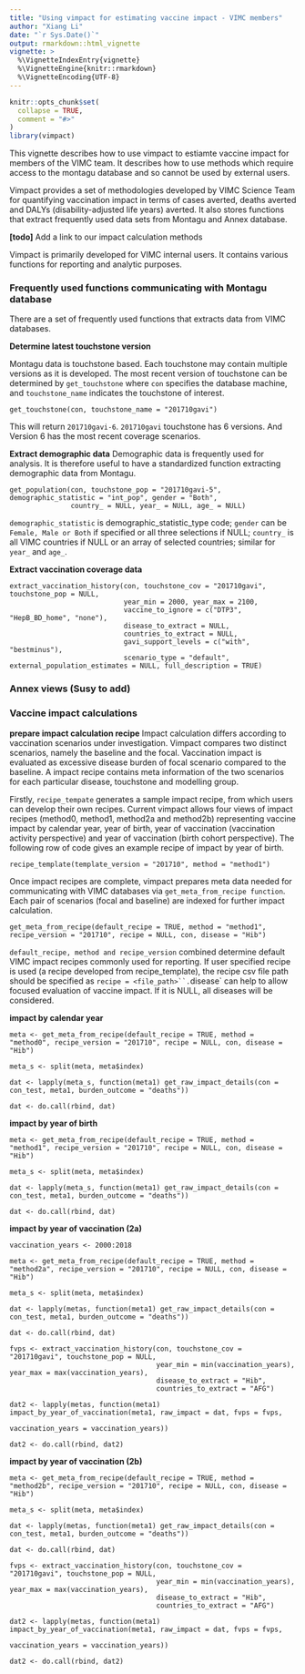 ```yaml
---
title: "Using vimpact for estimating vaccine impact - VIMC members"
author: "Xiang Li"
date: "`r Sys.Date()`"
output: rmarkdown::html_vignette
vignette: >
  %\VignetteIndexEntry{vignette}
  %\VignetteEngine{knitr::rmarkdown}
  %\VignetteEncoding{UTF-8}
---
```


```r
knitr::opts_chunk$set(
  collapse = TRUE,
  comment = "#>"
)
library(vimpact)
```

This vignette describes how to use vimpact to estiamte vaccine impact for members of the VIMC team. It describes how to use methods which require access to the montagu database and so cannot be used by external users.

Vimpact provides a set of methodologies developed by VIMC Science Team for quantifying vaccination impact in terms of cases averted, deaths averted and DALYs (disability-adjusted life years) averted. It also stores functions that extract frequently used data sets from Montagu and Annex database. 

**[todo]**
Add a link to our impact calculation methods

Vimpact is primarily developed for VIMC internal users. It contains various functions for reporting and analytic purposes. 

### Frequently used functions communicating with Montagu database
There are a set of frequently used functions that extracts data from VIMC databases. 

**Determine latest touchstone version**

Montagu data is touchstone based. Each touchstone may contain multiple versions as it is developed. The most recent version of touchstone can be determined by `get_touchstone` where `con` specifies the database machine, and `touchstone_name` indicates the touchstone of interest.

```
get_touchstone(con, touchstone_name = "201710gavi")
```

This will return `201710gavi-6`. `201710gavi` touchstone has 6 versions. And Version 6 has the most recent coverage scenarios.

**Extract demographic data**
Demographic data is frequently used for analysis. It is therefore useful to have a standardized function extracting demographic data from Montagu. 

```
get_population(con, touchstone_pop = "201710gavi-5", demographic_statistic = "int_pop", gender = "Both",
               country_ = NULL, year_ = NULL, age_ = NULL)
```

`demographic_statistic` is demographic_statistic_type code; `gender` can be `Female, Male or Both` if specified or all three selections if NULL; `country_` is all VIMC countries if NULL or an array of selected countries; similar for `year_` and `age_`. 


**Extract vaccination coverage data**
```
extract_vaccination_history(con, touchstone_cov = "201710gavi", touchstone_pop = NULL,
                            year_min = 2000, year_max = 2100,
                            vaccine_to_ignore = c("DTP3", "HepB_BD_home", "none"),
                            disease_to_extract = NULL,
                            countries_to_extract = NULL,
                            gavi_support_levels = c("with", "bestminus"),
                            scenario_type = "default", external_population_estimates = NULL, full_description = TRUE)
```


### Annex views (Susy to add)


### Vaccine impact calculations

**prepare impact calculation recipe**
Impact calculation differs according to vaccination scenarios under investigation. Vimpact compares two distinct scenarios, namely the baseline and the focal. Vaccination impact is evaluated as excessive disease burden of focal scenario compared to the baseline. A impact recipe contains meta information of the two scenarios for each particular disease, touchstone and modelling group.

Firstly, `recipe_tempate` generates a sample impact recipe, from which users can develop their own recipes. Current vimpact allows four views of impact recipes (method0, method1, method2a and method2b) representing vaccine impact by calendar year, year of birth, year of vaccination (vaccination activity perspective) and year of vaccination (birth cohort perspective). The following row of code gives an example recipe of impact by year of birth.

```
recipe_template(template_version = "201710", method = "method1")
```

Once impact recipes are complete, vimpact prepares meta data needed for communicating with VIMC databases via `get_meta_from_recipe function`. Each pair of scenarios (focal and baseline) are indexed for further impact calculation.

```
get_meta_from_recipe(default_recipe = TRUE, method = "method1", recipe_version = "201710", recipe = NULL, con, disease = "Hib")
```

`default_recipe, method and recipe_version` combined determine default VIMC impact recipes commonly used for reporting. If user specified recipe is used (a recipe developed from recipe_template), the recipe csv file path should be specified as `recipe = <file_path>``. `disease` can help to allow focused evaluation of vaccine impact. If it is NULL, all diseases will be considered.


**impact by calendar year**
```
meta <- get_meta_from_recipe(default_recipe = TRUE, method = "method0", recipe_version = "201710", recipe = NULL, con, disease = "Hib")

meta_s <- split(meta, meta$index)

dat <- lapply(meta_s, function(meta1) get_raw_impact_details(con = con_test, meta1, burden_outcome = "deaths"))

dat <- do.call(rbind, dat)
```

**impact by year of birth**

```
meta <- get_meta_from_recipe(default_recipe = TRUE, method = "method1", recipe_version = "201710", recipe = NULL, con, disease = "Hib")

meta_s <- split(meta, meta$index)

dat <- lapply(meta_s, function(meta1) get_raw_impact_details(con = con_test, meta1, burden_outcome = "deaths"))

dat <- do.call(rbind, dat)
```


**impact by year of vaccination (2a)**

```
vaccination_years <- 2000:2018

meta <- get_meta_from_recipe(default_recipe = TRUE, method = "method2a", recipe_version = "201710", recipe = NULL, con, disease = "Hib")

meta_s <- split(meta, meta$index)

dat <- lapply(metas, function(meta1) get_raw_impact_details(con = con_test, meta1, burden_outcome = "deaths"))

dat <- do.call(rbind, dat)

fvps <- extract_vaccination_history(con, touchstone_cov = "201710gavi", touchstone_pop = NULL,
                                    year_min = min(vaccination_years), year_max = max(vaccination_years),
                                    disease_to_extract = "Hib",
                                    countries_to_extract = "AFG")

dat2 <- lapply(metas, function(meta1) impact_by_year_of_vaccination(meta1, raw_impact = dat, fvps = fvps,
                                                                    vaccination_years = vaccination_years))

dat2 <- do.call(rbind, dat2)

```

**impact by year of vaccination (2b)**
```
meta <- get_meta_from_recipe(default_recipe = TRUE, method = "method2b", recipe_version = "201710", recipe = NULL, con, disease = "Hib")

meta_s <- split(meta, meta$index)

dat <- lapply(metas, function(meta1) get_raw_impact_details(con = con_test, meta1, burden_outcome = "deaths"))

dat <- do.call(rbind, dat)

fvps <- extract_vaccination_history(con, touchstone_cov = "201710gavi", touchstone_pop = NULL,
                                    year_min = min(vaccination_years), year_max = max(vaccination_years),
                                    disease_to_extract = "Hib",
                                    countries_to_extract = "AFG")

dat2 <- lapply(metas, function(meta1) impact_by_year_of_vaccination(meta1, raw_impact = dat, fvps = fvps,
                                                                    vaccination_years = vaccination_years))

dat2 <- do.call(rbind, dat2)

```
